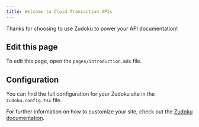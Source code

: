 ```yaml
---
title: Welcome to Oloid Transaction APIs
---
```


Thanks for choosing to use Zudoku to power your API documentation!

## Edit this page

To edit this page, open the `pages/introduction.mdx` file.

## Configuration

You can find the full configuration for your Zudoku site in the `zudoku.config.tsx` file.

For further information on how to customize your site, check out the
[Zudoku documentation](https://zudoku.dev/docs).
